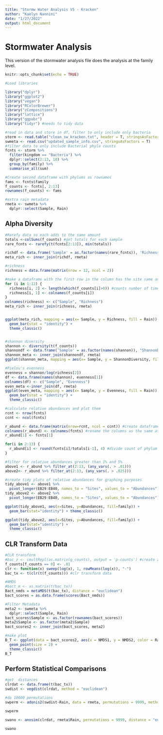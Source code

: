 ---
title: "Stormw Water Analysis V5 - Kracken"
author: "Kaelyn Nannini"
date: "1/27/2022"
output: html_document
---

# Stormwater Analysis  
This version of the stormwater analysis file does the analysis at the family level.
```{r setup, include=FALSE}
knitr::opts_chunk$set(echo = TRUE)
```

```{r Load libraries}

#Load libraries

library("dplyr")
library("ggplot2")
library("vegan")
library("RColorBrewer")
library("zCompositions")
library("lattice")
library("ggpubr")
library("tidyr") #needs to tidy data
```

```{r Load data}

#read in data and store in df, filter to only include only bacteria
storm <- read.table("clean_sw_kracken.txt", header = T, stringsAsFactors = T)
swmeta <- read.csv("updated_sample_info.csv", stringsAsFactors = T)
#filter data to only include Bacterial phyla counts
fcnts <- storm %>%
  filter(kingdom == "Bacteria") %>%
  dplyr::select(2:13, 18) %>%
  group_by(family) %>%
  summarise_all(sum)

#Create second dataframe with phylums as rownames
fams <- fcnts$family
f_counts <- fcnts[, 2:13]
rownames(f_counts) <- fams

#extra rain metadata
rmeta <- swmeta %>%
  dplyr::select(Sample, Rain)
```
## Alpha Diversity 
```{r Rarify data}
#Rarefy data so each adds to the same amount
totals <-colSums(f_counts) #get totals for each sample
rare_fcnts <- rarefy(t(fcnts[2:13]), min(totals))

richdf <- data.frame('Sample' = as.factor(names(rare_fcnts)), 'Richness' = rare_fcnts)
meta_rich <- inner_join(richdf, rmeta)
```


```{r Calculate genera richness}
#richness
richness = data.frame(matrix(nrow = 12, ncol = 2))

#make a dataframe with the first row in the column has the site name and the second column has the number of species
for (i in 1:12) { 
  richness[i, 2] <- length(which(f_counts[i]>0)) #counts number of times there's a counts greater than 0
  richness[i, 1] <- colnames(f_counts[i]) 
}
colnames(richness) <- c("Sample", "Richness")
meta_rich <- inner_join(richness, rmeta)


ggplot(meta_rich, mapping = aes(x= Sample, y = Richness, fill = Rain)) + 
  geom_bar(stat = "identity") + 
  theme_classic()



```

```{r Calculate shannon diversity}
#shannon diversity
shannon <- diversity(t(f_counts))
shannondf <- data.frame('Sample' = as.factor(names(shannon)), "ShannonDiversity" = shannon) #create dataframe from named number
shannon_meta <- inner_join(shannondf, rmeta)
ggplot(shannon_meta, mapping = aes(x= Sample, y = ShannonDiversity, fill = Rain)) + geom_bar(stat = "identity") + theme_classic()
```

``` {r calculate evenness}

#Pielou's evenness
evenness = shannon/log(richness[2])
df <- data.frame(names(shannon), evenness[1])
colnames(df) <- c("Sample", "Evenness")
even_meta <-inner_join(df, rmeta)
ggplot(even_meta, mapping = aes(x= Sample, y = Evenness, fill = Rain)) + 
  geom_bar(stat = "identity") +
  theme_classic()

```

```{r Relative Abundances}
#calculate relative abundances and plot them
rcnt <- nrow(fcnts)
ccnt <- ncol(fcnts)

r_abund <- data.frame(matrix(nrow=rcnt, ncol = ccnt)) #create dataframe with same number and rows and columns as pcnts
colnames(r_abund) <- colnames(fcnts) #rename the columns as the same as gcnts
r_abund[1] <- fcnts[1]

for(i in 2:13) {
  r_abund[i] <- round(fcnts[i]/totals[i-1], 4) #divide count of phylum of given site by the total number of features for that site
}

#filter for relative abundances greater than 1% and 5%
above1 <- r_abund %>% filter_at(2:13, (any_vars(. > .01))) 
above2<- r_abund %>% filter_at(2:13, (any_vars(. > .025)))

#create tidy plots of relative abundances for graphing purposes
tidy_above1 <- above1 %>%
  pivot_longer(EB29:EB40, names_to = "Sites", values_to = "Abundances")
tidy_above2 <- above2 %>%   
  pivot_longer(EB29:EB40, names_to = "Sites", values_to = "Abundances")
```

```{r Relative abundance plots}
ggplot(tidy_above1, aes(x=Sites, y=Abundances, fill=family)) +
  geom_bar(stat="identity") + theme_classic()

ggplot(tidy_above2, aes(x=Sites, y=Abundances, fill=family)) +
  geom_bar(stat="identity") + 
  theme_classic()

```

## CLR Transform Data
```{r CLR transform and NMDS}

#CLR transform
#bac_z <- cmultRepl(as.matrix(g_counts), output = 'p-counts') #create z scores
f_counts[f_counts == 0] <- .01
clr <- function(x) sweep(log(x), 1, rowMeans(log(x)), "-")
bac_tx <- t(clr(t(f_counts))) #clr transform data

#NMDS
#bact_m <- as.matrix(t(bac_tx))
Bact_nmds = metaMDS(t(bac_tx), distance = "euclidean")
bact_scores = as.data.frame(scores(Bact_nmds))

```
```{r Plot NMDS}
#Filter Metadata
meta2 <- swmeta %>%
  dplyr::select(Sample, Rain)
bact_scores$Sample <- as.factor(rownames(bact_scores))
meta2$Sample <- as.factor(meta2$Sample)
bact_scores2 <- inner_join(bact_scores, meta2)

#make plot
B_T <- ggplot(data = bact_scores2, aes(x = NMDS1, y = NMDS2, color = Rain)) +
  geom_point(size = 2) + 
  theme_classic() 
B_T 
```

## Perform Statistical Comparisons 
```{r Peform PERMANOVA}
#get  distances
clrdat <- data.frame(t(bac_tx))
swdist <- vegdist(clrdat, method = "euclidean")

#do 10000 permutations
swperm <- adonis2(swdist~Rain, data = rmeta, permutations = 9999, method = "euclidean")

swperm

```

```{r Perform ANOSIM}
swano <- anosim(clrdat, rmeta$Rain, permutations = 9999, distance = "euclidean")

swano
```

